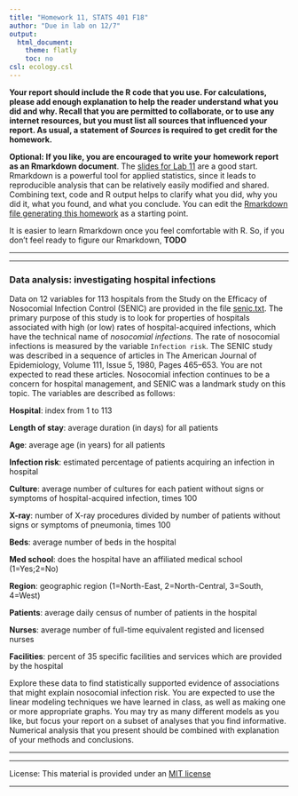 ```yaml
---
title: "Homework 11, STATS 401 F18"
author: "Due in lab on 12/7"
output:
  html_document:
    theme: flatly
    toc: no
csl: ecology.csl
---
```


\newcommand\prob{\mathrm{P}}
\newcommand\E{\mathrm{E}}
\newcommand\mat[1]{\mathbb{#1}}
\renewcommand\vec[1]{\boldsymbol{\mathrm{#1}}}
\newcommand\xtranspose{{\mbox{\tiny \textsc{t}}}}
\newcommand\transpose{{\scriptscriptstyle \mathrm{T}}}
\newcommand\var{\mathrm{Var}}
\newcommand\sd{\mathrm{SD}}
\newcommand\sdSample{\mathrm{sd}}
\newcommand\varSample{\mathrm{var}}
\newcommand\cov{\mathrm{Cov}}
\newcommand\covSample{\mathrm{cov}}
\newcommand\corSample{\mathrm{cor}}
\newcommand\cor{\mathrm{Cor}}
\newcommand\normal{\mathrm{normal}}
\newcommand\iid{\mathrm{iid}}
\newcommand\MVN{\mathrm{MVN}}

**Your report should include the R code that you use. For calculations, please add enough explanation to help the reader understand what you did and why. Recall that you are permitted to collaborate, or to use any internet resources, but you must list all sources that influenced your report. As usual, a statement of _Sources_ is required to get credit for the homework.**


**Optional: If you like, you are encouraged to write your homework report as an Rmarkdown document**. The [slides for Lab 11](https://ionides.github.io/401f18/Lab/Lab11/R_markdown_Introduction.html) are a good start. Rmarkdown is a powerful tool for applied statistics, since it leads to reproducible analysis that can be relatively easily modified and shared. Combining text, code and R output helps to clarify what you did, why you did it, what you found, and what you conclude. 
You can edit the [Rmarkdown file generating this homework](https://ionides.github.io/401f18/hw/hw11/hw11.Rmd) as a starting point.

It is easier to learn Rmarkdown once you feel comfortable with R. So, if you don't feel ready to figure our Rmarkdown, **TODO**

--------------

-------------

### Data analysis: investigating hospital infections

Data on 12 variables for 113 hospitals from the Study on the Efficacy of Nosocomial Infection Control (SENIC) are provided in the file [senic.txt](senic.txt). 
The primary purpose of this study is to look for properties of hospitals associated with high (or low) rates of hospital-acquired infections, which have the technical name of *nosocomial infections*.
The rate of nosocomial infections is measured by the variable `Infection risk`.
The SENIC study was described in a sequence of articles in The American Journal of Epidemiology, Volume 111, Issue 5, 1980, Pages 465–653. 
You are not expected to read these articles.
Nosocomial infection continues to be a concern for hospital management, and SENIC was a landmark study on this topic. 
The variables are described as follows:

**Hospital**: index from 1 to 113

**Length of stay**: average duration (in days) for all patients

**Age**: average age (in years) for all patients

**Infection risk**: estimated percentage of patients acquiring an infection in hospital

**Culture**: average number of cultures for each patient without signs or symptoms of hospital-acquired infection, times 100

**X-ray**: number of X-ray procedures divided by number of patients without signs or symptoms of pneumonia, times 100

**Beds**: average number of beds in the hospital

**Med school**: does the hospital have an affiliated medical school (1=Yes;2=No)

**Region**: geographic region (1=North-East, 2=North-Central, 3=South, 4=West)

**Patients**: average daily census of number of patients in the hospital

**Nurses**: average number of full-time equivalent registed and licensed nurses

**Facilities**: percent of 35 specific facilities and services which are provided by the hospital

Explore these data to find statistically supported evidence of associations that might explain nosocomial infection risk.
You are expected to use the linear modeling techniques we have learned in class, as well as making one or more appropriate graphs.
You may try as many different models as you like, but focus your report on a subset of analyses that you find informative.
Numerical analysis that you present should be combined with explanation of your methods and conclusions.


--------------

-------------

License: This material is provided under an [MIT license](https://ionides.github.io/401w18/LICENSE)<br>


------
